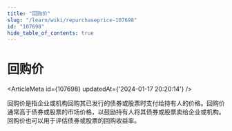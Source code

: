 ```yaml
---
title: "回购价"
slug: "/learn/wiki/repurchaseprice-107698"
id: "107698"
hide_table_of_contents: true
---
```



# 回购价

<ArticleMeta id={107698} updatedAt={'2024-01-17 20:20:14'} />
<div className='border-solid border-b border-t-0 my-4 border-[var(--ifm-color-gray-300)]' />

回购价是指企业或机构回购其已发行的债券或股票时支付给持有人的价格。回购价通常高于债券或股票的市场价格，以鼓励持有人将其债券或股票卖给企业或机构。回购价也可以用于评估债券或股票的回购收益率。
